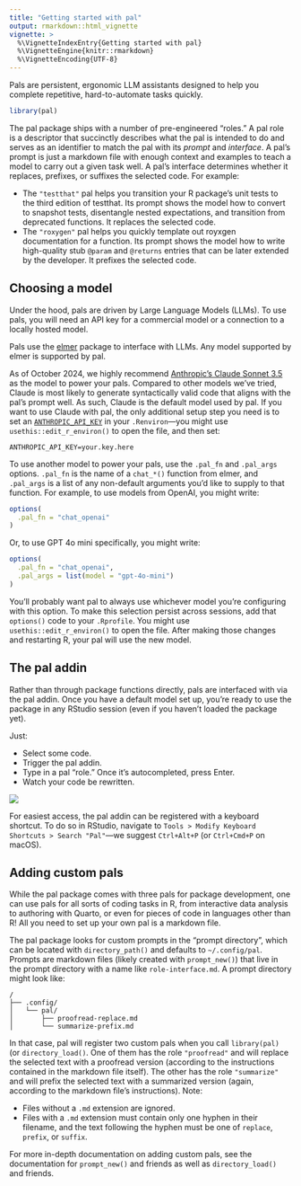 ```yaml
---
title: "Getting started with pal"
output: rmarkdown::html_vignette
vignette: >
  %\VignetteIndexEntry{Getting started with pal}
  %\VignetteEngine{knitr::rmarkdown}
  %\VignetteEncoding{UTF-8}
---
```


Pals are persistent, ergonomic LLM assistants designed to help you complete repetitive, hard-to-automate tasks quickly.

```r
library(pal)
```

The pal package ships with a number of pre-engineered "roles." A pal role is a descriptor that succinctly describes what the pal is intended to do and serves as an identifier to match the pal with its _prompt_ and _interface_. A pal's prompt is just a markdown file with enough context and examples to teach a model to carry out a given task well. A pal's interface determines whether it replaces, prefixes, or suffixes the selected code. For example:

* The `"testthat"` pal helps you transition your R package's unit tests to the third edition of testthat. Its prompt shows the model how to convert to snapshot tests, disentangle nested expectations, and transition from deprecated functions. It replaces the selected code.
* The `"roxygen"` pal helps you quickly template out royxgen documentation for a function. Its prompt shows the model how to write high-quality stub `@param` and `@returns` entries that can be later extended by the developer. It prefixes the selected code.

## Choosing a model

Under the hood, pals are driven by Large Language Models (LLMs). To use pals, you will need an API key for a commercial model or a connection to a locally hosted model.

Pals use the [elmer](https://github.com/hadley/elmer) package to interface with LLMs. Any model supported by elmer is supported by pal.

As of October 2024, we highly recommend [Anthropic's Claude Sonnet 3.5](https://www.anthropic.com/news/claude-3-5-sonnet) as the model to power your pals. Compared to other models we've tried, Claude is most likely to generate syntactically valid code that aligns with the pal's prompt well. As such, Claude is the default model used by pal. If you want to use Claude with pal, the only additional setup step you need is to set an [`ANTHROPIC_API_KEY`](https://console.anthropic.com/) in your `.Renviron`---you might use `usethis::edit_r_environ()` to open the file, and then set:

```env
ANTHROPIC_API_KEY=your.key.here
```

To use another model to power your pals, use the `.pal_fn` and `.pal_args` options. `.pal_fn` is the name of a `chat_*()` function from elmer, and `.pal_args` is a list of any non-default arguments you'd like to supply to that function. For example, to use models from OpenAI, you might write:

```r
options(
  .pal_fn = "chat_openai"
)
```

Or, to use GPT 4o mini specifically, you might write:

```r
options(
  .pal_fn = "chat_openai",
  .pal_args = list(model = "gpt-4o-mini")
)
```

You'll probably want pal to always use whichever model you're configuring with this option. To make this selection persist across sessions, add that `options()` code to your `.Rprofile`. You might use `usethis::edit_r_environ()` to open the file. After making those changes and restarting R, your pal will use the new model.

## The pal addin

Rather than through package functions directly, pals are interfaced with via the pal addin. Once you have a default model set up, you're ready to use the package in any RStudio session (even if you haven't loaded the package yet).

Just:

* Select some code.
* Trigger the pal addin.
* Type in a pal "role." Once it's autocompleted, press Enter.
* Watch your code be rewritten.

![](https://raw.githubusercontent.com/simonpcouch/pal/refs/heads/main/inst/figs/addin.gif)

For easiest access, the pal addin can be registered with a keyboard shortcut. To do so in RStudio, navigate to `Tools > Modify Keyboard Shortcuts > Search "Pal"`—we suggest `Ctrl+Alt+P` (or `Ctrl+Cmd+P` on macOS).

## Adding custom pals

While the pal package comes with three pals for package development, one can use pals for all sorts of coding tasks in R, from interactive data analysis to authoring with Quarto, or even for pieces of code in languages other than R! All you need to set up your own pal is a markdown file.

The pal package looks for custom prompts in the "prompt directory", which can be located with `directory_path()` and defaults to `~/.config/pal`. Prompts are markdown files (likely created with `prompt_new()`) that live in the prompt directory with a name like `role-interface.md`. A prompt directory might look like:

```
/
├── .config/
│   └── pal/
│       ├── proofread-replace.md
│       └── summarize-prefix.md
```

In that case, pal will register two custom pals when you call `library(pal)` (or `directory_load()`. One of them has the role `"proofread"` and will replace the selected text with a proofread version (according to the instructions contained in the markdown file itself). The other has the role `"summarize"` and will prefix the selected text with a summarized version (again, according to the markdown file's instructions). Note:

* Files without a `.md` extension are ignored.
* Files with a `.md` extension must contain only one hyphen in their filename, and the text following the hyphen must be one of `replace`, `prefix`, or `suffix`.

For more in-depth documentation on adding custom pals, see the documentation for `prompt_new()` and friends as well as `directory_load()` and friends.
